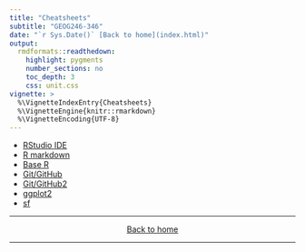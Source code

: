 ```yaml
---
title: "Cheatsheets"
subtitle: "GEOG246-346"
date: "`r Sys.Date()` [Back to home](index.html)"
output:
  rmdformats::readthedown:
    highlight: pygments
    number_sections: no
    toc_depth: 3
    css: unit.css
vignette: >
  %\VignetteIndexEntry{Cheatsheets}
  %\VignetteEngine{knitr::rmarkdown}
  %\VignetteEncoding{UTF-8}
---
```


- [RStudio IDE](https://rstudio.com/wp-content/uploads/2016/01/rstudio-IDE-cheatsheet.pdf)
- [R markdown](https://rstudio.com/wp-content/uploads/2015/02/rmarkdown-cheatsheet.pdf)
- [Base R](https://rstudio.com/wp-content/uploads/2016/10/r-cheat-sheet-3.pdf)
- [Git/GitHub](https://education.github.com/git-cheat-sheet-education.pdf)
- [Git/GitHub2](https://www.atlassian.com/git/tutorials/atlassian-git-cheatsheet)
- [ggplot2](https://rstudio.com/wp-content/uploads/2015/03/ggplot2-cheatsheet.pdf)
- [sf](https://github.com/rstudio/cheatsheets/blob/master/sf.pdf)

***
<center>
[Back to home](index.html)
</center>
***
